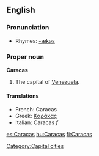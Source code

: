 {{wikipedia}}
==English==

===Pronunciation===
*Rhymes: [[Rhymes:English:-ækəs|-ækəs]]

===Proper noun===
'''Caracas'''
# The capital of [[Venezuela]].

====Translations====
*French: Caracas
*Greek: [[Καράκας]]
*Italian: Caracas ''f''

[[Category:Capital cities]]

[[es:Caracas]]
[[hu:Caracas]]
[[fi:Caracas]]